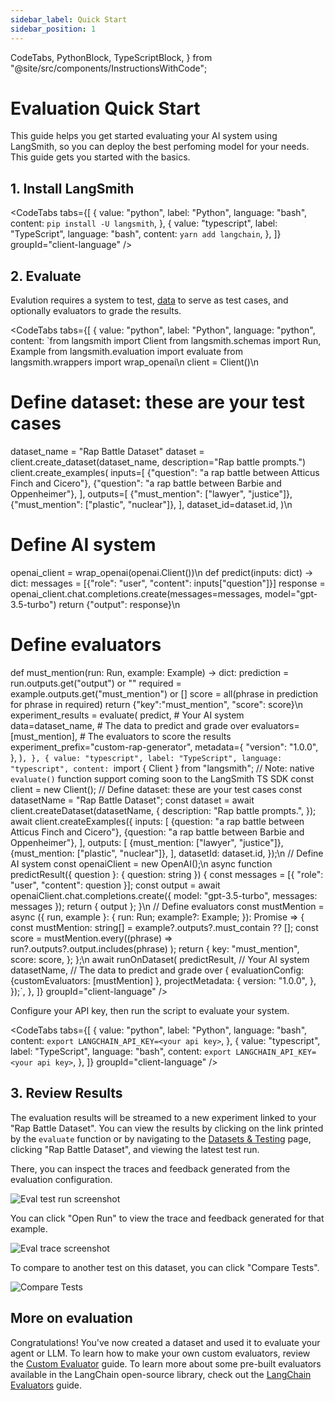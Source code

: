 ```yaml
---
sidebar_label: Quick Start
sidebar_position: 1
---
```


  CodeTabs,
  PythonBlock,
  TypeScriptBlock,
} from "@site/src/components/InstructionsWithCode";

# Evaluation Quick Start

This guide helps you get started evaluating your AI system using LangSmith, so you can deploy the best perfoming model for your needs. This guide gets you started with the basics.

## 1. Install LangSmith

<CodeTabs
  tabs={[
    {
      value: "python",
      label: "Python",
      language: "bash",
      content: `pip install -U langsmith`,
    },
    {
      value: "typescript",
      label: "TypeScript",
      language: "bash",
      content: `yarn add langchain`,
    },
  ]}
  groupId="client-language"
/>

## 2. Evaluate

Evalution requires a system to test, [data](faq) to serve as test cases, and optionally evaluators to grade the results.

<CodeTabs
  tabs={[
    {
      value: "python",
      label: "Python",
      language: "python",
      content: `from langsmith import Client
from langsmith.schemas import Run, Example
from langsmith.evaluation import evaluate
from langsmith.wrappers import wrap_openai\n
client = Client()\n
# Define dataset: these are your test cases
dataset_name = "Rap Battle Dataset"
dataset = client.create_dataset(dataset_name, description="Rap battle prompts.")
client.create_examples(
    inputs=[
        {"question": "a rap battle between Atticus Finch and Cicero"},
        {"question": "a rap battle between Barbie and Oppenheimer"},
    ],
    outputs=[
        {"must_mention": ["lawyer", "justice"]},
        {"must_mention": ["plastic", "nuclear"]},
    ],
    dataset_id=dataset.id,
)\n
# Define AI system
openai_client = wrap_openai(openai.Client())\n
def predict(inputs: dict) -> dict:
    messages = [{"role": "user", "content": inputs["question"]}]
    response = openai_client.chat.completions.create(messages=messages, model="gpt-3.5-turbo")
    return {"output": response}\n
# Define evaluators
def must_mention(run: Run, example: Example) -> dict:
    prediction = run.outputs.get("output") or ""
    required = example.outputs.get("must_mention") or []
    score = all(phrase in prediction for phrase in required)
    return {"key":"must_mention", "score": score}\n
experiment_results = evaluate(
    predict, # Your AI system
    data=dataset_name, # The data to predict and grade over
    evaluators=[must_mention], # The evaluators to score the results
    experiment_prefix="custom-rap-generator",
    metadata={
      "version": "1.0.0",
    },
)`,
    },
    {
      value: "typescript",
      label: "TypeScript",
      language: "typescript",
      content: `import { Client } from "langsmith";
// Note: native `evaluate()` function support coming soon to the LangSmith TS SDK
const client = new Client();
// Define dataset: these are your test cases
const datasetName = "Rap Battle Dataset";
const dataset = await client.createDataset(datasetName, {
  description: "Rap battle prompts.",
});
await client.createExamples({
    inputs: [
        {question: "a rap battle between Atticus Finch and Cicero"},
        {question: "a rap battle between Barbie and Oppenheimer"},
    ],
    outputs: [
        {must_mention: ["lawyer", "justice"]},
        {must_mention: ["plastic", "nuclear"]},
    ],
    datasetId: dataset.id,
});\n
// Define AI system
const openaiClient = new OpenAI();\n
async function predictResult({ question }: { question: string }) {
    const messages = [{ "role": "user", "content": question }];
    const output = await openaiClient.chat.completions.create({
        model: "gpt-3.5-turbo",
        messages: messages
    });
    return { output };
}\n
// Define evaluators
const mustMention = async ({ run, example }: { run: Run; example?: Example; }): Promise<EvaluationResult> => {
  const mustMention: string[] = example?.outputs?.must_contain ?? [];
  const score = mustMention.every((phrase) =>
    run?.outputs?.output.includes(phrase)
  );
  return {
    key: "must_mention",
    score: score,
  };
};\n
await runOnDataset(
  predictResult, // Your AI system
   datasetName, // The data to predict and grade over
   {
    evaluationConfig: {customEvaluators: [mustMention] 
  },
  projectMetadata: {
    version: "1.0.0",
  },
});`,
    },
  ]}
  groupId="client-language"
/>

Configure your API key, then run the script to evaluate your system.

<CodeTabs
  tabs={[
    {
      value: "python",
      label: "Python",
      language: "bash",
      content: `export LANGCHAIN_API_KEY=<your api key>`,
    },
    {
      value: "typescript",
      label: "TypeScript",
      language: "bash",
      content: `export LANGCHAIN_API_KEY=<your api key>`,
    },
  ]}
  groupId="client-language"
/>

## 3. Review Results

The evaluation results will be streamed to a new experiment linked to your "Rap Battle Dataset". You can view the results by clicking on the link printed by the `evaluate` function or by navigating to the [Datasets & Testing](https://smith.langchain.com/datasets) page, clicking "Rap Battle Dataset", and viewing the latest test run.

There, you can inspect the traces and feedback generated from the evaluation configuration.

![Eval test run screenshot](static/eval-test-run.png)

You can click "Open Run" to view the trace and feedback generated for that example.

![Eval trace screenshot](static/eval-run-trace.png)

To compare to another test on this dataset, you can click "Compare Tests".

![Compare Tests](static/compare-tests.png)

## More on evaluation

Congratulations! You've now created a dataset and used it to evaluate your agent or LLM.
To learn how to make your own custom evaluators, review the [Custom Evaluator](faq) guide. To learn more about some pre-built evaluators available in the LangChain open-source library, check out the [LangChain Evaluators](faq/evaluator-implementations) guide.
